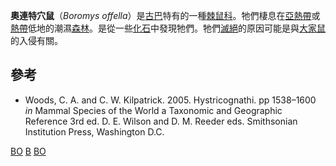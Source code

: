 {{speciesbox
| fossil_range = [[全新世|全新世]]
| image = Boromys.offella.bmcz.jpg
| status = EX
| status_system = IUCN3.1
| status_ref = <ref>{{cite iucn|author=Turvey, S.|author2=Helgen, K.|last-author-amp=yes |year=2008 |url=https://www.iucnredlist.org/details/2885/0 |title=''Boromys offella'' |access-date=5 January 2008|ref=harv}}</ref>
| genus = Boromys
| species = offella
| authority = [[格里特·S·米勒|Miller]]，1916
}}

'''奧連特穴鼠'''（''Boromys offella''）是[[古巴|古巴]]特有的一種[[棘鼠科|棘鼠科]]。牠們棲息在[[亞熱帶|亞熱帶]]或[[熱帶|熱帶]]低地的潮濕[[森林|森林]]。是從一些[[化石|化石]]中發現牠們。牠們[[滅絕|滅絕]]的原因可能是與[[大家鼠|大家鼠]]的入侵有關。

==參考==
{{reflist}}
*Woods, C. A. and C. W. Kilpatrick. 2005.  Hystricognathi.  pp 1538–1600 ''in'' Mammal Species of the World a Taxonomic and Geographic Reference 3rd ed. D. E. Wilson and D. M. Reeder eds. Smithsonian Institution Press, Washington D.C.
{{Taxonbar|from=Q301364}}

[[Category:IUCN紅色名錄絕滅物種|BO]]
[[Category:古巴穴鼠屬|B]]
[[Category:古巴動物|BO]]